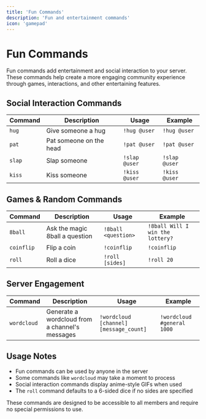 ```yaml
---
title: 'Fun Commands'
description: 'Fun and entertainment commands'
icon: 'gamepad'
---
```


# Fun Commands

Fun commands add entertainment and social interaction to your server. These commands help create a more engaging community experience through games, interactions, and other entertaining features.

## Social Interaction Commands

| Command | Description | Usage | Example |
| ------- | ----------- | ----- | ------- |
| `hug` | Give someone a hug | `!hug @user` | `!hug @user` |
| `pat` | Pat someone on the head | `!pat @user` | `!pat @user` |
| `slap` | Slap someone | `!slap @user` | `!slap @user` |
| `kiss` | Kiss someone | `!kiss @user` | `!kiss @user` |

## Games & Random Commands

| Command | Description | Usage | Example |
| ------- | ----------- | ----- | ------- |
| `8ball` | Ask the magic 8ball a question | `!8ball <question>` | `!8ball Will I win the lottery?` |
| `coinflip` | Flip a coin | `!coinflip` | `!coinflip` |
| `roll` | Roll a dice | `!roll [sides]` | `!roll 20` |

## Server Engagement

| Command | Description | Usage | Example |
| ------- | ----------- | ----- | ------- |
| `wordcloud` | Generate a wordcloud from a channel's messages | `!wordcloud [channel] [message_count]` | `!wordcloud #general 1000` |

## Usage Notes

- Fun commands can be used by anyone in the server
- Some commands like `wordcloud` may take a moment to process
- Social interaction commands display anime-style GIFs when used
- The `roll` command defaults to a 6-sided dice if no sides are specified

These commands are designed to be accessible to all members and require no special permissions to use.
